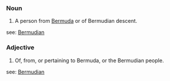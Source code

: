 ===Noun===
#A person from [[Bermuda]] or of Bermudian descent.
see: [[Bermudian]]

===Adjective===
#Of, from, or pertaining to Bermuda, or the Bermudian people.
see: [[Bermudian]]